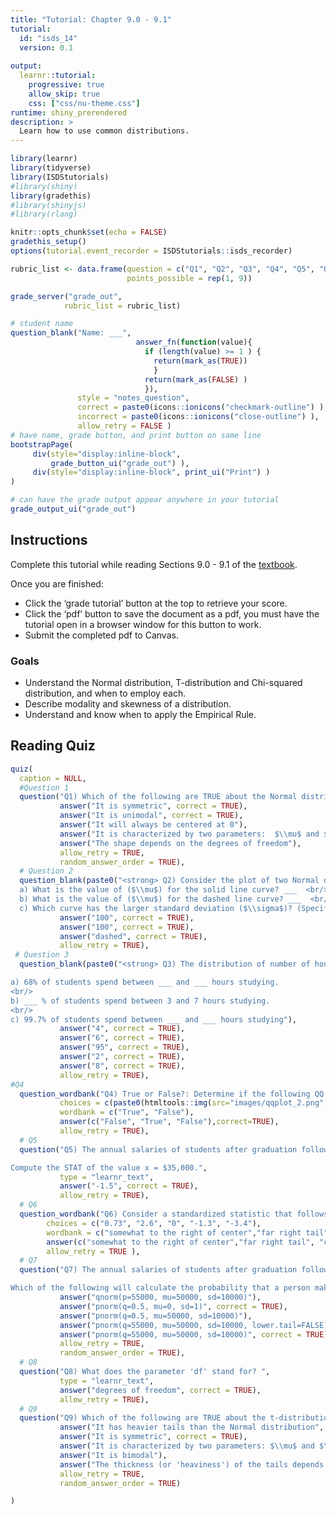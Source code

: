 ```yaml
---
title: "Tutorial: Chapter 9.0 - 9.1"
tutorial:
  id: "isds_14"
  version: 0.1
  
output:
  learnr::tutorial:
    progressive: true
    allow_skip: true
    css: ["css/nu-theme.css"]
runtime: shiny_prerendered
description: >
  Learn how to use common distributions.
---
```


```r
library(learnr)
library(tidyverse)
library(ISDStutorials)
#library(shiny)
library(gradethis)
#library(shinyjs)
#library(rlang)

knitr::opts_chunk$set(echo = FALSE)
gradethis_setup()
options(tutorial.event_recorder = ISDStutorials::isds_recorder)

```


```r
rubric_list <- data.frame(question = c("Q1", "Q2", "Q3", "Q4", "Q5", "Q6", "Q7", "Q8", "Q9"),
                          points_possible = rep(1, 9))

grade_server("grade_out", 
            rubric_list = rubric_list)
```


```r
# student name
question_blank("Name: ___",
                            answer_fn(function(value){
                              if (length(value) >= 1 ) {
                                return(mark_as(TRUE))
                                }
                              return(mark_as(FALSE) )
                              }),
               style = "notes_question",
               correct = paste0(icons::ionicons("checkmark-outline") ),
               incorrect = paste0(icons::ionicons("close-outline") ),
               allow_retry = FALSE )
# have name, grade button, and print button on same line
bootstrapPage(
     div(style="display:inline-block",
         grade_button_ui("grade_out") ),
     div(style="display:inline-block", print_ui("Print") )
)

# can have the grade output appear anywhere in your tutorial
grade_output_ui("grade_out")
```

## Instructions

Complete this tutorial while reading Sections 9.0 - 9.1 of the [textbook](https://nustat.github.io/intro-stat-ds/9-sampling.html).

Once you are finished:

-   Click the 'grade tutorial' button at the top to retrieve your score.
-   Click the 'pdf' button to save the document as a pdf, you must have the tutorial open in a browser window for this button to work.
-   Submit the completed pdf to Canvas.


### Goals

-   Understand the Normal distribution, T-distribution and Chi-squared distribution, and when to employ each.
-   Describe modality and skewness of a distribution.
-   Understand and know when to apply the Empirical Rule.

## Reading Quiz

```r
quiz(
  caption = NULL,
  #Question 1
  question("Q1) Which of the following are TRUE about the Normal distribution? Select all that apply.",
           answer("It is symmetric", correct = TRUE),
           answer("It is unimodal", correct = TRUE),
           answer("It will always be centered at 0"),
           answer("It is characterized by two parameters:  $\\mu$ and $\\sigma$", correct = TRUE),
           answer("The shape depends on the degrees of freedom"),
           allow_retry = TRUE,
           random_answer_order = TRUE),
  # Question 2
  question_blank(paste0("<strong> Q2) Consider the plot of two Normal distributions.</strong> <br/>",  htmltools::img(src="images/norm_dist_dashed.png", height = 500, width = 650), " <br/>
  a) What is the value of ($\\mu$) for the solid line curve? ___  <br/>
  b) What is the value of ($\\mu$) for the dashed line curve? ___  <br/>
  c) Which curve has the larger standard deviation ($\\sigma$)? (Specify either solid or dashed) ___" ),
           answer("100", correct = TRUE),
           answer("100", correct = TRUE),
           answer("dashed", correct = TRUE),
           allow_retry = TRUE),
 # Question 3
  question_blank(paste0("<strong> Q3) The distribution of number of hours spent studying a week is normally distributed with a mean of 5 hours and a standard deviation of 1 hour. Based on the empirical rule...</strong> <br/>

a) 68% of students spend between ___ and ___ hours studying. 
<br/>
b) ___ % of students spend between 3 and 7 hours studying. 
<br/>
c) 99.7% of students spend between ___ and ___ hours studying"),
           answer("4", correct = TRUE),
           answer("6", correct = TRUE),
           answer("95", correct = TRUE),
           answer("2", correct = TRUE),
           answer("8", correct = TRUE),
           allow_retry = TRUE),
#Q4
  question_wordbank("Q4) True or False?: Determine if the following QQ plots indicate that the data is normally distributed.",
           choices = c(paste0(htmltools::img(src="images/qqplot_2.png", height = 200, width = 350) ), paste0(htmltools::img(src="images/qqplot_1.png", height = 200, width = 350) ), paste0(htmltools::img(src="images/qqplot_3.png", height = 200, width = 350) ) ),
           wordbank = c("True", "False"),
           answer(c("False", "True", "False"),correct=TRUE),
           allow_retry = TRUE),
  # Q5
  question("Q5) The annual salaries of students after graduation follow a normal distribution with a mean of $50,000 and a standard deviation of $10,000.

Compute the STAT of the value x = $35,000.", 
           type = "learnr_text",
           answer("-1.5", correct = TRUE),
           allow_retry = TRUE),
  # Q6
  question_wordbank("Q6) Consider a standardized statistic that follows a standard normal distribution. Match each of the following values with where you would expect them to fall on the standard N(0,1) distribution.",
        choices = c("0.73", "2.6", "0", "-1.3", "-3.4"),
        wordbank = c("somewhat to the right of center","far right tail", "center", "somewhat to the left of center", "far left tail"),
        answer(c("somewhat to the right of center","far right tail", "center", "somewhat to the left of center", "far left tail"), correct = TRUE), 
        allow_retry = TRUE ),
  # Q7
  question("Q7) The annual salaries of students after graduation follow a normal distribution with a mean of $50,000 and a standard deviation of $10,000.

Which of the following will calculate the probability that a person makes *less than* $55,000 after graduating? Select all that apply.  ",
           answer("qnorm(p=55000, mu=50000, sd=10000)"),
           answer("pnorm(q=0.5, mu=0, sd=1)", correct = TRUE),
           answer("pnorm(q=0.5, mu=50000, sd=10000)"),
           answer("pnorm(q=55000, mu=50000, sd=10000, lower.tail=FALSE)"),
           answer("pnorm(q=55000, mu=50000, sd=10000)", correct = TRUE),
           allow_retry = TRUE,
           random_answer_order = TRUE),
  # Q8
  question("Q8) What does the parameter 'df' stand for? ", 
           type = "learnr_text",
           answer("degrees of freedom", correct = TRUE),
           allow_retry = TRUE),
  # Q9
  question("Q9) Which of the following are TRUE about the t-distribution? Select all that apply.  ",
           answer("It has heavier tails than the Normal distribution", correct = TRUE),
           answer("It is symmetric", correct = TRUE),
           answer("It is characterized by two parameters: $\\mu$ and $\\sigma$"),
           answer("It is bimodal"),
           answer("The thickness (or 'heaviness') of the tails depends on the sample size", correct = TRUE),
           allow_retry = TRUE,
           random_answer_order = TRUE)

)
```
